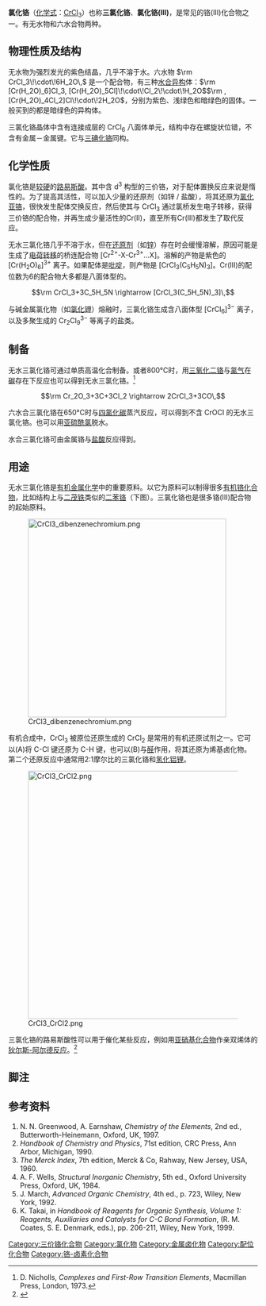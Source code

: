 {{Otheruses}}
{{Chembox
|   Name = 氯化铬
|   ImageFile = Chromium(III)_chloride_green_hexahydrate.jpg
<!-- | ImageSize = 200px -->
|   ImageName = 六水合三氯化铬 绿色粉末
|   IUPACName = Chromium(III) chloride<br />Chromium trichloride
|   OtherNames = 三氯化铬、氯化铬(III)
| Section1 = {{Chembox Identifiers
| CASNo = 10025-73-7
| CASNo_Ref = {{cascite|correct|CAS}}
| CASNo1 = 10060-12-5
| CASNo1_Comment =  (hexahydrate)
| CASNo1_Ref = {{cascite|changed|??}}
|  RTECS  =  GB5425000
|  ChemSpiderID_Ref  = {{chemspidercite|correct|chemspider}}|  ChemSpiderID  =  4954736
|  ChEMBL_Ref  = {{ebicite|changed|EBI}}|  ChEMBL  =  1200528
|  UNII_Ref  = {{fdacite|correct|FDA}}|  UNII  =  Z310X5O5RP
|  InChI  =  1/3ClH.Cr/h3*1H;/q;;;+2/p-3
|  ChEBI_Ref  = {{ebicite|correct|EBI}}|  ChEBI  =  53351
|  SMILES  =  [Cr+3].[Cl-].[Cl-].[Cl-]
|  InChIKey  =  HUQISNLCWMVGCG-DFZHHIFOAJ
|  InChI1  =  1/3ClH.Cr/h3*1H;/q;;;+3/p-3
|  InChIKey1  =  QSWDMMVNRMROPK-DFZHHIFOAF
|  StdInChI_Ref  = {{stdinchicite|correct|chemspider}}|  StdInChI  =  1S/3ClH.Cr/h3*1H;/q;;;+3/p-3
|  StdInChIKey_Ref  = {{stdinchicite|correct|chemspider}}|  StdInChIKey  =  QSWDMMVNRMROPK-UHFFFAOYSA-K
|  PubChem  =  6452300
}}
| Section2 = {{Chembox Properties
|   Formula = CrCl<sub>3</sub>
|   MolarMass = 158.35 
|   MolarMass_notes = <br />''Cr=32.84%, Cl=67.16%''
|   Appearance = 见内文
|   Density = 2.76 g/cm<sup>3</sup>（固）
|   Solubility = 微溶于水（无水）<br />58.5g/100mL（六水）
|   MeltingPt = 1150 °C（无水）
|   BoilingPt = 1300 °C 分解
  }}
| Section3 = {{Chembox Structure
|   Coordination = [[八面体|八面体]]
|   CrystalStruct = [[三氯化钇|三氯化钇]]型结构
  }}
| Section7 = {{Chembox Hazards
|   ExternalMSDS =
|   EUClass = 
|   FlashPt = 不可燃
  }}
| Section8 = {{Chembox Related
|   OtherAnions = [[氟化铬|氟化铬]]、[[溴化铬|溴化铬]]、[[碘化铬|碘化铬]]
|   OtherCations = [[三氯化钼|三氯化钼]]、[[三氯化钨|三氯化钨]]
|   OtherCpds = [[氯化亚铬|氯化亚铬]]、[[四氯化铬|四氯化铬]]
  }}
}}

'''氯化铬'''（[[化学式|化学式]]：[[铬|Cr]][[氯|Cl]]<sub>3</sub>）也称'''三氯化铬'''、'''氯化铬(III)'''，是常见的铬(III)化合物之一。有无水物和六水合物两种。

==物理性质及结构==
无水物为强烈发光的紫色结晶，几乎不溶于水。六水物 <math>\rm CrCl_3\!\cdot\!6H_2O\,</math> 是一个配合物，有三种[[水合异构|水合异构]]体：<math>\rm [Cr(H_2O)_6]Cl_3, [Cr(H_2O)_5Cl]\!\cdot\!Cl_2\!\cdot\!H_2O</math><math>\rm , [Cr(H_2O)_4Cl_2]Cl\!\cdot\!2H_2O</math>，分别为紫色、浅绿色和暗绿色的固体。一般买到的都是暗绿色的异构体。

三氯化铬晶体中含有连接成层的 CrCl<sub>6</sub> 八面体单元，结构中存在螺旋状位错，不含有金属－金属键。它与[[三碘化铬|三碘化铬]]同构。

==化学性质==
氯化铬是[[软硬酸碱理论|较硬]]的[[路易斯酸|路易斯酸]]。其中含 d<sup>3</sup> 构型的三价铬，对于配体置换反应来说是惰性的。为了提高其活性，可以加入少量的还原剂（如锌 / 盐酸），将其还原为[[氯化亚铬|氯化亚铬]]，很快发生配体交换反应，然后使其与 CrCl<sub>3</sub> 通过氯桥发生电子转移，获得三价铬的配合物，并再生成少量活性的Cr(II)，直至所有Cr(III)都发生了取代反应。

无水三氯化铬几乎不溶于水，但在[[还原剂|还原剂]]（如[[锌|锌]]）存在时会缓慢溶解，原因可能是生成了[[电荷转移|电荷转移]]的桥连配合物 [Cr<sup>2+</sup>-X-Cr<sup>3+</sup>…X]。溶解的产物是紫色的 [Cr(H<sub>2</sub>O)<sub>6</sub>]<sup>3+</sup> 离子。如果配体是[[吡啶|吡啶]]，则产物是 [CrCl<sub>3</sub>(C<sub>5</sub>H<sub>5</sub>N)<sub>3</sub>]。Cr(III)的配位数为6的配合物大多都是八面体型的。

:<math>\rm CrCl_3+3C_5H_5N \rightarrow [CrCl_3(C_5H_5N)_3]\,</math>

与碱金属氯化物（如[[氯化钾|氯化钾]]）熔融时，三氯化铬生成含八面体型 [CrCl<sub>6</sub>]<sup>3−</sup> 离子，以及多聚生成的 Cr<sub>2</sub>Cl<sub>9</sub><sup>3−</sup> 等离子的盐类。

==制备==
无水三氯化铬可通过单质高温化合制备。或者800°C时，用[[三氧化二铬|三氧化二铬]]与[[氯气|氯气]]在[[碳|碳]]存在下反应也可以得到无水三氯化铬。<ref>D. Nicholls, ''Complexes and First-Row Transition Elements'', Macmillan Press, London, 1973.</ref>

:<math>\rm Cr_2O_3+3C+3Cl_2 \rightarrow 2CrCl_3+3CO\,</math>

六水合三氯化铬在650°C时与[[四氯化碳|四氯化碳]]蒸汽反应，可以得到不含 CrOCl 的无水三氯化铬。也可以用[[亚硫酰氯|亚硫酰氯]]脱水。

水合三氯化铬可由金属铬与[[盐酸|盐酸]]反应得到。

==用途==
无水三氯化铬是[[有机金属化学|有机金属化学]]中的重要原料。以它为原料可以制得很多[[有机铬化合物|有机铬化合物]]，比如结构上与[[二茂铁|二茂铁]]类似的[[二苯铬|二苯铬]]（下图）。三氯化铬也是很多铬(III)配合物的起始原料。

[[Image:CrCl3_dibenzenechromium.png|400px]]

有机合成中，CrCl<sub>3</sub> 被原位还原生成的 CrCl<sub>2</sub> 是常用的有机还原试剂之一。它可以(A)将 C-Cl 键还原为 C-H 键，也可以(B)与[[醛|醛]]作用，将其还原为烯基卤化物。第二个还原反应中通常用2:1摩尔比的三氯化铬和[[氢化铝锂|氢化铝锂]]。

[[Image:CrCl3_CrCl2.png|500px]]

三氯化铬的路易斯酸性可以用于催化某些反应，例如用[[亚硝基化合物|亚硝基化合物]]作亲双烯体的[[狄尔斯-阿尔德反应|狄尔斯-阿尔德反应]]。<ref>{{cite journal en| author = Calvet, G.; Dussaussois, M.; Blanchard, N.; Kouklovsky, C. | journal = [[Organic_Letters|Organic Letters]] | title = Lewis Acid-Promoted Hetero Diels-Alder Cycloaddition of α-Acetoxynitroso Dienophiles  | year = 2004 | volume = 6 | pages = 2449–2451 | doi = 10.1021/ol0491336}}</ref>

==脚注==
{{reflist}}

==参考资料==
<div class="references-small">
# N. N. Greenwood, A. Earnshaw, ''Chemistry of the Elements'', 2nd ed., Butterworth-Heinemann, Oxford, UK, 1997.
# ''Handbook of Chemistry and Physics'', 71st edition, CRC Press, Ann Arbor, Michigan, 1990.
# ''The Merck Index'', 7th edition, Merck & Co, Rahway, New Jersey, USA, 1960.
# A. F. Wells, ''Structural Inorganic Chemistry'', 5th ed., Oxford University Press, Oxford, UK, 1984.
# J. March, ''Advanced Organic Chemistry'', 4th ed., p. 723, Wiley, New York, 1992.
# K. Takai, in ''Handbook of Reagents for Organic Synthesis, Volume 1: Reagents, Auxiliaries and Catalysts for C-C Bond Formation'', (R. M. Coates, S. E. Denmark, eds.), pp. 206-211, Wiley, New York, 1999.</div>
{{铬化合物}}
{{氯化物}}
[[Category:三价铬化合物|Category:三价铬化合物]]
[[Category:氯化物|Category:氯化物]]
[[Category:金属卤化物|Category:金属卤化物]]
[[Category:配位化合物|Category:配位化合物]]
[[Category:铬-卤素化合物|Category:铬-卤素化合物]]